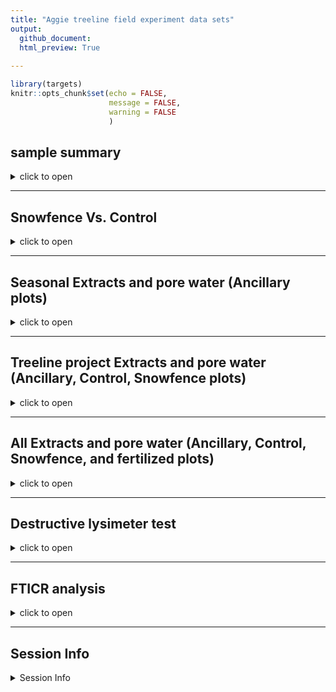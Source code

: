 ```yaml
---
title: "Aggie treeline field experiment data sets"
output: 
  github_document:
  html_preview: True
  
---
```


```r
library(targets)
knitr::opts_chunk$set(echo = FALSE,
                      message = FALSE,
                      warning = FALSE
                      )
```

## sample summary

<details>
  <summary>click to open</summary>

Soils were collected around trees on treelines in the western brooks range Alaska varying in soil moisture. Three sites were chosen: Tussock tundra (Mesic), Wet Sedge (Hydric), and Dryas-lichen tundra (Xeric). 8 similar trees were chosen per treatment based on their DBH and proximity to the treeline. Snow fences were constructed as a treatment to build larger snow packs around the given trees in winter and compared against a control group where nothing was done besides sampling. In order to reduce impact on these tree-plots 8 Ancillary trees were also chosen based on the same DBH, proximity to treeline parameters and used for seasonal sampling.   
  A previous project conducted at these sites fertilized soils around similar trees. These soils were also sampled to identify long term effects of fertilization. 
  Soils were collected from control and snowfence trees in march and late may/early June (Just after thaw) along with resin strips (Except in 2020). Soil pore water was taken regularly during the growing season (2017-2019). During 2019 collection frequencies reduced due to staffing and were disrupted due to COVID in 2020 with an inability to visit the field sites. 

```r
```

</details>

---

##   Snowfence Vs. Control

<details>
  <summary>click to open</summary>
  
 #### Extracts:
  
  K2SO4 
  
  <details>
  <summary>click to open</summary>
  
```r
tar_read(gg_aggie_Extract_Snowfence_Control)
```

</details>

#### H2O: 

  <details>
  <summary>click to open</summary>
  
```r
tar_read(gg_aggie_Extract_Snowfence_Control_H2O)
```

</details>



 #### Pore water:
 
  <details>
  <summary>click to open</summary>
  
 

```r
tar_read(gg_aggie_PoreWater_Snowfence_Control)
```

</details>

 #### Resin strip:
 
  <details>
  <summary>click to open</summary>
  
 

```r
tar_read(gg_resin_Snowfence)
```

</details>


</details>


---

## Seasonal Extracts and pore water (Ancillary plots)
<details>
  <summary>click to open</summary>
  
 #### Extracts:
 Due to soil plot concerns only ancillary plots were harvested multiple times per year.
  K2SO4:
  
  <details>
  <summary>click to open</summary>
  
```r
tar_read(gg_Extract_Seasonal)
```

</details>

#### H2O:

<details>
  <summary>click to open</summary>
  
```r
tar_read(gg_Extract_Seasonal_H2O)
```

</details>



 #### Pore water:
 
  <details>
  <summary>click to open</summary>
  
 

```r
tar_read(gg_aggie_PoreWater_Seasonal)
```

</details>

 #### Resin strip:
 
  <details>
  <summary>click to open</summary>
  
 

```r
tar_read(gg_resin_Ancillary)
```
</details>

</details>

---


## Treeline project Extracts and pore water (Ancillary, Control, Snowfence plots)

<details>
  <summary>click to open</summary>
  
 #### Extracts:
 Due to soil plot concerns only ancillary plots were harvested multiple times per year.
  K2SO4:
  
  <details>
  <summary>click to open</summary>
  
```r
tar_read(gg_Extract_all)
```

</details>

 #### H2O:

<details>

  <summary>click to open</summary>
  
```r
tar_read(gg_Extract_all_H2O)
```

</details>



 #### Pore water:
 
  <details>
  
  <summary>click to open</summary>
  
 

```r
tar_read(gg_aggie_PoreWater_all)
```

</details>

 #### Resin strip:

<details>
  <summary>click to open</summary>
  
  Resin strips were extracted in 2M KCl
  
```r
tar_read(gg_resin)
```


</details>


</details>

---

## All Extracts and pore water (Ancillary, Control, Snowfence, and fertilized plots)

<details>
  <summary>click to open</summary>
  
 #### Extracts:
 Due to soil plot concerns only ancillary plots were harvested multiple times per year.
  K2SO4:
  
  <details>
  <summary>click to open</summary>
  
```r
tar_read(gg_Extract_Fert)
```

</details>

 #### H2O:

<details>

  <summary>click to open</summary>
  
```r
tar_read(gg_Extract_H2O_Fert)
```

</details>



 #### Pore water:
 
  <details>
  
  <summary>click to open</summary>
  
 

```r
tar_read(gg_Porewater_Fert)
```

</details>

 #### Resin strip:

<details>
  <summary>click to open</summary>
  
  Resin strips were extracted in 2M KCl
  
```r
tar_read(gg_Resin_Fert)
```


</details>


</details>

---

## Destructive lysimeter test

<details>
  <summary>click to open</summary>

#### Pore water:

<details>
  <summary>click to open</summary>


```r
tar_read(gg_aggie_PoreWater_Lysim)
```

</details>

#### Extractions

<details>
  <summary>click to open</summary>


```r
tar_read(gg_Extract_lysim)
```

</details>

</details>

---

## FTICR analysis

<details>
  <summary>click to open</summary>

Homogenized soil samples collected in the field in early(end of may begining of June) and late spring (Late June or early July) from 2017, 2018 and 2019 were sent to EMSL for FTICR analysis. 

#### 1. FTICR domains 

<details>
  <summary>click to open</summary>



```r
tar_read(gg_fticr_Domains)
```





</details>

#### 2. Comparing polar vs. non-polar extracts

<details>
  <summary>click to open</summary>


```r
tar_read(gg_polarVnonpolar)
```


Non-polar extracts were strongly dominated by low-O aliphatic molecules and skewed the overall trends when we combined results from polar and non-polar extracts. 
We therefore analyze the two extract types separately, and focus primarily on the polar (water) extracts.


</details>


#### 3. Polar extracts

<details>
  <summary>click to open</summary>
  

###### 3.1. PERMANOVA

<details>
  <summary>click to open</summary>
  
```r
tar_read(Permanova_table_polar)
```

Site, Site:Year were significant (p < 0.05)

Site accounted for 71 % of total variation among samples (R2= 0.71)

</details>




###### 3.2. PCA

<details>
  <summary>click to open</summary>
  
```r
tar_read(gg_pca_by_site)
```


There was a strong separation among the three Site/soil types. Hydric and Xeric soils were strongly dominated by aliphatic (simple) molecules, whereas Mesic soils were dominated by lignin-like, aromatic, and condensed aromatic (complex) molecules.


```r
tar_read(gg_pca_polar)
```


Hydric Only

```r
tar_read(gg_pca_hydric)
```

</details>

###### 3.3. Van Krevelen 

<details>
  <summary>click to open</summary>



3.3.1. All treatments
<details>
  <summary>click to open</summary>

```r
tar_read(gg_vk_polar)
```

</details>



3.3.2. Unique peaks by site
<details>
  <summary>click to open</summary>

```r
tar_read(gg_unique)
```

```r
tar_read(gg_unique2)
```

</details>



3.3.3. Seasonality Mesic and Hydric
<details>
  <summary>click to open</summary>

```r
tar_read(gg_seasonal)
```

</details>

</details>

</details>

  
</details>

---

## Session Info 

<details>
  <summary> Session Info </summary>

Date run: `r Sys.Date()`

```r
sessionInfo()
```

</details>